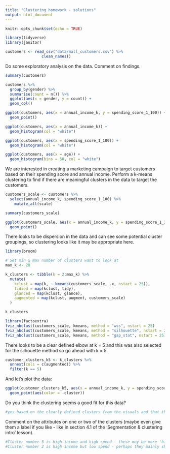 ```yaml
---
title: "Clustering homework - solutions"
output: html_document
---
```


```r
knitr::opts_chunk$set(echo = TRUE)
```

```r
library(tidyverse)
library(janitor)
```


```r
customers <- read_csv("data/mall_customers.csv") %>%
                clean_names()
```

Do some exploratory analysis on the data. Comment on findings. 

```r
summary(customers)
```

```r
customers %>%
  group_by(gender) %>%
  summarise(count = n()) %>%
  ggplot(aes(x = gender, y = count)) +
  geom_col()
```

```r
ggplot(customers, aes(x = annual_income_k, y = spending_score_1_100)) +
  geom_point()
```

```r
ggplot(customers, aes(x = annual_income_k)) +
  geom_histogram(col = "white")
```


```r
ggplot(customers, aes(x = spending_score_1_100)) +
  geom_histogram(col = "white")
```


```r
ggplot(customers, aes(x = age)) +
  geom_histogram(bins = 50, col = "white")
```


We are interested in creating a marketing campaign to target customers based on their spending score and annual income. Perform a k-means clustering to find if there are meaningful clusters in the data to target the customers. 

```r
customers_scale <- customers %>% 
  select(annual_income_k, spending_score_1_100) %>%
    mutate_all(scale)

summary(customers_scale)
```

```r
ggplot(customers_scale, aes(x = annual_income_k, y = spending_score_1_100)) +
  geom_point()
```

There looks to be dispersion in the data and can see some potential cluster groupings, so clustering looks like it may be appropriate here. 

```r
library(broom)

# Set min & max number of clusters want to look at 
max_k <- 20 

k_clusters <- tibble(k = 2:max_k) %>%
  mutate(
    kclust = map(k, ~ kmeans(customers_scale, .x, nstart = 25)), 
    tidied = map(kclust, tidy),
    glanced = map(kclust, glance),
    augmented = map(kclust, augment, customers_scale)
  )

k_clusters
```


```r
library(factoextra)
fviz_nbclust(customers_scale, kmeans, method = "wss", nstart = 25)
fviz_nbclust(customers_scale, kmeans, method = "silhouette", nstart = 25)
fviz_nbclust(customers_scale, kmeans, method = "gap_stat", nstart = 25)
```


There looks to be a clear defined elbow at k = 5 and this was also selected for the silhouette method so go ahead with k = 5. 

```r
customer_clusters_k5 <- k_clusters %>% 
  unnest(cols = c(augmented)) %>%
  filter(k == 5) 
```


And let's plot the data:
```r
ggplot(customer_clusters_k5, aes(x = annual_income_k, y = spending_score_1_100)) +
  geom_point(aes(color = .cluster))
```

Do you think the clustering seems a good fit for this data?
```r
#yes based on the clearly defined clusters from the visuals and that there is a majority of a value of k for the 3 methods for selecting k. 
```


Comment on the attributes on one or two of the clusters (maybe even give them a label if you like - like in section 4.1 of the 'Segmentation & clustering intro' lesson). 

```r
#Cluster number 5 is high income and high spend - these may be more 'high end' customers and could look to target them accordingly. 
#Cluster number 2 is high income but low spend - perhaps they mainly shop at other malls or spend money on activities/items not sold within your mall. Perhaps may want to target with further data collection to find out more about this in case we are able to target with a particular campaign if we find they are shopping at competitors. 
```




